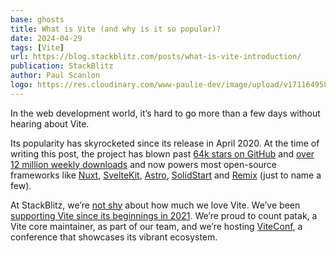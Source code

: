 ```yaml
---
base: ghosts
title: What is Vite (and why is it so popular)?
date: 2024-04-29
tags: [Vite]
url: https://blog.stackblitz.com/posts/what-is-vite-introduction/
publication: StackBlitz
author: Paul Scanlon
logo: https://res.cloudinary.com/www-paulie-dev/image/upload/v1711649582/paulie.dev/Logos/stackblitz-logo_e4l0co.png
---
```


In the web development world, it’s hard to go more than a few days without hearing about Vite.

Its popularity has skyrocketed since its release in April 2020. At the time of writing this post, the project has blown past [64k stars on GitHub](https://github.com/vitejs/vite) and [over 12 million weekly downloads](https://npmtrends.com/vite) and now powers most open-source frameworks like [Nuxt](https://nuxt.com/), [SvelteKit](https://kit.svelte.dev/), [Astro](https://astro.build/), [SolidStart](https://start.solidjs.com/) and [Remix](https://remix.run/) (just to name a few).

At StackBlitz, we’re [not shy](https://x.com/ericsimons40/status/1437472325490790401) about how much we love Vite. We’ve been [supporting Vite since its beginnings in 2021](https://blog.stackblitz.com/posts/why-were-backing-vite/). We’re proud to count patak, a Vite core maintainer, as part of our team, and we’re hosting [ViteConf](https://viteconf.org/), a conference that showcases its vibrant ecosystem.
